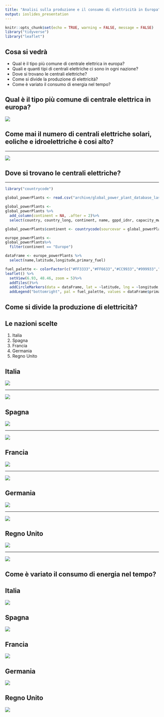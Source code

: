 ---
title: "Analisi sulla produzione e il consumo di elettricità in Europa"
output: ioslides_presentation
---

```{r setup, include=FALSE}
knitr::opts_chunk$set(echo = TRUE, warning = FALSE, message = FALSE)
library("tidyverse")
library("leaflet")
```

## Cosa si vedrà
* Qual è il tipo più comune di centrale elettrica in europa?
* Quali e quanti tipi di centrali elettriche ci sono in ogni nazione?
* Dove si trovano le centrali elettriche?
* Come si divide la produzione di elettricità?
* Come è variato il consumo di energia nel tempo?

## Qual è il tipo più comune di centrale elettrica in europa?
![](centraliComuni.png)

## Come mai il numero di centrali elettriche solari, eoliche e idroelettriche è cosi alto?

---

![](capMedia.png)

## Dove si trovano le centrali elettriche?

---

```{r echo=FALSE}

library("countrycode")

global_powerPlants <- read.csv("archive/global_power_plant_database_last.csv")

global_powerPlants <-
global_powerPlants %>%
  add_column(continent = NA, .after = 2)%>%
  select(country, country_long, continent, name, gppd_idnr, capacity_mw, latitude,longitude, primary_fuel, other_fuel1, other_fuel2, other_fuel3)

global_powerPlants$continent <- countrycode(sourcevar = global_powerPlants[['country_long']], origin = 'country.name', destination = 'continent')

europe_powerPlants <-
global_powerPlants%>%
  filter(continent == "Europe")

dataFrame <- europe_powerPlants %>%
  select(name,latitude,longitude,primary_fuel)

fuel_palette <- colorFactor(c("#FF3333","#FF6633","#CC9933","#999933","#339900","#339966","#33CCCC","#0099CC","#0099FF","#6666FF","#9933CC","#CC33CC","#FF66CC"), domain = dataFrame$primary_fuel)
leaflet() %>%
  setView(6.93, 48.46, zoom = 5)%>%
  addTiles()%>%
  addCircleMarkers(data = dataFrame, lat = ~latitude, lng = ~longitude, popup = ~name, color = ~fuel_palette(dataFrame$primary_fuel), radius = 5, fillOpacity = 0.3)%>%
  addLegend("bottomright", pal = fuel_palette, values = dataFrame$primary_fuel, opacity = 1)
```

## Come si divide la produzione di elettricità?

## Le nazioni scelte

1. Italia
2. Spagna
3. Francia
4. Germania
5. Regno Unito

## **Italia**

![](cItalia.png)

---

![](pItalia.png)

## **Spagna**

![](cSpagna.png)

---

![](pSpagna.png)

## **Francia**

![](cFrancia.png)

---

![](pFrancia.png)

## **Germania**

![](cGermania.png)

---

![](pGermania.png)

## **Regno Unito**

![](cUK.png)

---

![](pUK.png)

## Come è variato il consumo di energia nel tempo?

## **Italia**

![](conItalia.png)

## **Spagna**

![](conSpagna.png)

## **Francia**

![](conFrancia.png)

## **Germania**

![](conGermania.png)

## **Regno Unito**

![](conUK.png)